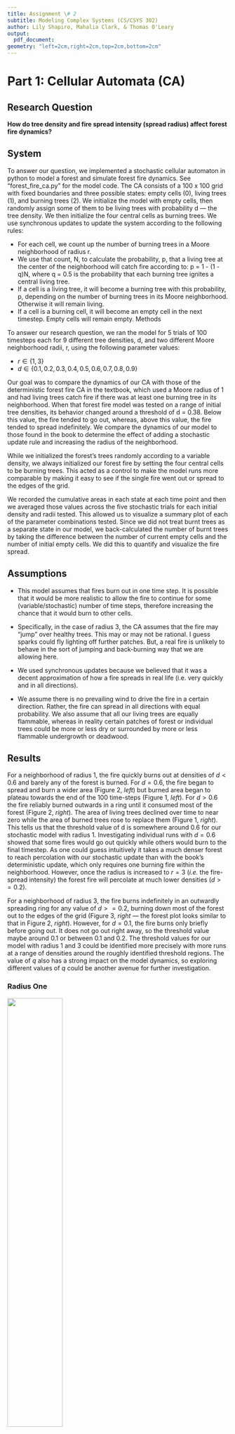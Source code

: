 ```yaml
---
title: Assignment \# 2
subtitle: Modeling Complex Systems (CS/CSYS 302)
author: Lily Shapiro, Mahalia Clark, & Thomas O'Leary
output:
  pdf_document:
geometry: "left=2cm,right=2cm,top=2cm,bottom=2cm"
---
```


# Part 1: Cellular Automata (CA)

## Research Question

**How do tree density and fire spread intensity (spread radius) affect forest fire dynamics?**

## System

To answer our question, we implemented a stochastic cellular automaton in python to model a forest and simulate forest fire dynamics. See “forest_fire_ca.py” for the model code. The CA consists of a 100 x 100 grid with fixed boundaries and three possible states: empty cells (0), living trees (1), and burning trees (2). 
We initialize the model with empty cells, then randomly assign some of them to be living trees with probability d — the tree density. We then initialize the four central cells as burning trees. We use synchronous updates to update the system according to the following rules:

- For each cell, we count up the number of burning trees in a Moore neighborhood of radius r.
- We use that count, N, to calculate the probability, p, that a living tree at the center of the neighborhood will catch fire according to: p = 1 - (1 - q)N, where q = 0.5 is the probability that each burning tree ignites a central living tree.
- If a cell is a living tree, it will become a burning tree with this probability, p, depending on the number of burning trees in its Moore neighborhood. Otherwise it will remain living.
- If a cell is a burning cell, it will become an empty cell in the next timestep.
Empty cells will remain empty.
Methods 


To answer our research question, we ran the model for 5 trials of 100 timesteps each for 9 different tree densities, d, and two different Moore neighborhood radii, r, using the following parameter values:

- $r \in \{1, 3\}$
- $d \in \{0.1, 0.2, 0.3, 0.4, 0.5, 0.6, 0.7, 0.8, 0.9\}$

Our goal was to compare the dynamics of our CA with those of the deterministic forest fire CA in the textbook, which used a Moore radius of 1 and had living trees catch fire if there was at least one burning tree in its neighborhood. When that forest fire model was tested on a range of initial tree densities, its behavior changed around a threshold of d = 0.38. Below this value, the fire tended to go out, whereas, above this value, the fire tended to spread indefinitely. We compare the dynamics of our model to those found in the book to determine the effect of adding a stochastic update rule and increasing the radius of the neighborhood.

While we initialized the forest’s trees randomly according to a variable density, we always initialized our forest fire by setting the four central cells to be burning trees. This acted as a control to make the model runs more comparable by making it easy to see if the single fire went out or spread to the edges of the grid. 

We recorded the cumulative areas in each state at each time point and then we averaged those values across the five stochastic trials for each initial density and radii tested. This allowed us to visualize a summary plot of each of the parameter combinations tested. Since we did not treat burnt trees as a separate state in our model, we back-calculated the number of burnt trees by taking the difference between the number of current empty cells and the number of initial empty cells. We did this to quantify and visualize the fire spread.

## Assumptions
- This model assumes that fires burn out in one time step. It is possible that it would be more realistic to allow the fire to continue for some (variable/stochastic) number of time steps, therefore increasing the chance that it would burn to other cells.

- Specifically, in the case of radius 3, the CA assumes that the fire may “jump” over healthy trees. This may or may not be rational. I guess sparks could fly lighting off further patches. But, a real fire is unlikely to behave in the sort of jumping and back-burning way that we are allowing here.

- We used synchronous updates because we believed that it was a decent approximation of how a fire spreads in real life (i.e. very quickly and in all directions).

- We assume there is no prevailing wind to drive the fire in a certain direction. Rather, the fire can spread in all directions with equal probability. We also assume that all our living trees are equally flammable, whereas in reality certain patches of forest or individual trees could be more or less dry or surrounded by more or less flammable undergrowth or deadwood.

## Results

For a neighborhood of radius $1$, the fire quickly burns out at densities of $d < 0.6$ and barely any of the forest is burned. For $d = 0.6$, the fire began to spread and burn a wider area (Figure 2, _left_) but burned area began to plateau towards the end of the 100 time-steps (Figure 1, _left_). For $d > 0.6$ the fire reliably burned outwards in a ring until it consumed most of the forest (Figure 2, _right_). The area of living trees declined over time to near zero while the area of burned trees rose to replace them (Figure 1, _right_). This tells us that the threshold value of d is somewhere around $0.6$ for our stochastic model with radius $1$. Investigating individual runs with $d = 0.6$ showed that some fires would go out quickly while others would burn to the final timestep. As one could guess intuitively it takes a much denser forest to reach percolation with our stochastic update than with the book’s deterministic update, which only requires one burning fire within the neighborhood. However, once the radius is increased to $r = 3$ (_i.e._ the fire-spread intensity) the forest fire will percolate at much lower densities ($d >= 0.2$).

For a neighborhood of radius $3$, the fire burns indefinitely in an outwardly spreading ring for any value of $d >= 0.2$, burning down most of the forest out to the edges of the grid (Figure 3, _right_ — the forest plot looks similar to that in Figure 2, _right_). However, for $d = 0.1$, the fire burns only briefly before going out. It does not go out right away, so the threshold value maybe around $0.1$ or between $0.1$ and $0.2$. 
The threshold values for our model with radius $1$ and $3$ could be identified more precisely with more runs at a range of densities around the roughly identified threshold regions. The value of $q$ also has a strong impact on the model dynamics, so exploring different values of $q$ could be another avenue for further investigation.

### Radius One

![](../plots/r1d6.png){width=50%} ![](../plots/r1d8.png){width=50%}
**Figure 1:** Summary plot of Forest Fire CA overtime with an individual probability of fire of $q = 0.5$ with a neighborhood of radius 1 with differing initial forest densities ($d = 0.6$ _left_; $d = 0.7$ _right_). Lines are cummulative areas for the three states: trees, burning trees, and burnt trees (mean of five stochastic trials).

![](../plots/ForestPlot_d6r1.png){width=50%} ![](../plots/ForestPlot_d8r1.png){width=50%}
**Figure 2:** Snapshot of the Forest Fire CA with a radius of one during a run at t = 49 with initial densities of $d = 0.6$ _left_ and $d = 0.8$ _right_.


### Radius Three

![](../plots/r3d1.png){width=50%} ![](../plots/r3d2.png){width=50%}
**Figure 3:** Summary plot of Forest Fire CA overtime with an individual probability of fire of $q = 0.5$ with a neighborhood of radius 3 with differing initial forest densities ($d = 0.1$ _left_; $d = 0.2$ _right_). Lines are cummulative areas for the three states: trees, burning trees, and burnt trees (mean of five stochastic trials).


\pagebreak


# Part 2: Diffusion-Limited Aggregation (DLA)

We implemented a diffusion-limited aggregation (DLA) model in python to simulate the formation of a snowflake from randomly diffusion water vapor particles as they collide with a frozen ice crystal ‘seed’ and freeze onto it. See `Snowflake_DLA.py` for the model code. In our model we have an adjustable n by n grid of cells (where n is odd) with periodic boundaries, where cells can take one of three states: empty (0), randomly floating particle (1), or frozen seed (2). 

We initialize the model with empty cells apart from a frozen seed in the central cell. We then add water vapor particles to a random subset of the outermost border of cells, with an adjustable probability d. We use synchronous updates to update the system according to the following rules:

- If a floating particle is touching a frozen cell, it will freeze in its current position.
- If it doesn’t freeze, it will move up, down, left or right with equal probability.
- Frozen cells will stay frozen.

We then add more random particles to the border again after each update, and observe the system periodically. We did not speed it up with gravity or variable step length, so it runs quite slowly.


To get a nice snowglobe effect with swirling particles that can run quickly, we ran the model for $75$ timesteps on a $15 x 15$ grid, adding particles with probability $d = 0.1$. However, with such a small grid, individual cells are relatively large, and it is hard to get a pretty fractal, especially as the snowflake tends to freeze out to the edges, locking up the border cells and preventing new particles from drifting in.

To get a nice snowflake fractal we ran the model for $24,000$ timesteps on a $55 x 55$ grid, adding snowflakes with a probability $d = 0.0001$, observing the system every 1000 time steps. The larger grid and smaller cells helped to make a lacier fractal that could grow without bumping into edges and freezing the incoming particles. 


![](../plots/Snowflake.png){width=50%}
**Figure 3: One of the world's prettiest digitial snowflakes generated by our diffusion-limited aggregation.**



\pagebreak


# Part 3: Gambler's Ruin

## Probability of winning the game

### Set up

- Suppose you are flipping a biased coin with probability of heads: $p$.

- You begin the game with an intial $0 < z < W$ dollars. If it is heads you gain a dollar, if it is tails you lose a dollar. The game will end if you run out of money or hit the target of $W$ dollars.

- $S_n$ is the amount of money you have in round $n$. 

- $T = min\{n : S_n = 0, S_n = W\}$ So T is the number of rounds it takes for you to reach \$0 or \$$W$, which is when the game ends 


### **What is the probability that you will eventually win? Prove your conclusion with rigorous arguments.**

To begin, similar to the random walk in class, we must first consider the probability of the first step. If $P_z$ is the probability of having your initial value of $z$ then the probability of being one dollar below or above can be determined by $p$ and $(1-p)$:

$$P_z = pP_{z+1} + (1-p)P_{z-1}$$

To solve for the chance that you have gained a dollar $P_{z+1} - P_z$ you may substitute $P_z$ as $pP_z + (1-p)P_z$.

$$
\begin{aligned}
pP_z + (1-p)P_z &= pP_{z+1} + (1-p)P_{z-1} \\
pP_{z+1} - pP_z &= (1-p)P_z - (1-p)P_{z-1} \\
p(P_{z+1} - P_z) &= (1-p)(P_z - P_{z-1}) \\
P_{z+1} - P_z &= \frac{1-p}{p}(P_z - P_{z-1}) \\
\end{aligned}
$$

We can simplify this for $P_2 - P_1$ using the fact that $P_0 = 0$. If we then simplify for $P_3 - P_2$ and substitute in $(P_2 - P_1)$, we can see a recursive pattern, which can be generalized as:

$$P_{z+1} - P_z = (\frac{1-p}{p})^z P_1$$

$$
\begin{aligned}
P_{z+1} - P_z &= \sum_{n=1}^{z} (P_{n+1} - P_n) \\
              &= \sum_{n=1}^{z} (\frac{1-p}{p})^n P_1 \\
      P_{z+1} &= P_1 + P_1\sum_{n=1}^{z} (\frac{1-p}{p})^n \\
              &= P_1\sum_{n=0}^{z} (\frac{1-p}{p})^n \\
\end{aligned}
$$

Since this is a geometric series, we can use a geometric series equation to simplify it to the following:

$$ P_{z+1} = P_1 \frac{1-(\frac{1-p}{p})^{z+1}}{1-\frac{1-p}{p}} $$

We can then consider a value of $z$ just one below the target $W$ so that $z = W - 1$. And  using the definition $P_W = 1$ (_i.e._ the probability of winning at $W$ is 1 by definition) we can get the equation:

$$ P_W = 1 = P_1 \frac{1-(\frac{1-p}{p})^W}{1-(\frac{1-p}{p})} $$

We used this to solve for $P_1$, which is as follows:

$$ P_1 = \frac{1- \frac{1-p}{p}}{1 - (\frac{1-p}{p})^W} $$

This expression for $P_1$ can be substited into the equation for $P_{z+1}$ and simplified to get the following:

$$ P_z =  \frac{1-(\frac{1-p}{p})^z}{1-(\frac{1-p}{p})^W} $$


## Probability of a never-ending game

**Prove that $Pr(T = \infty) = 0$**

$$
\begin{aligned}
Pr(T = \infty) &= \frac{\text{\# of infinite paths}}{\text{all paths}} \\
&= \frac{\text{\# of paths that never reach 0 or W}}{\text{all paths}} \\
&= \frac{\text{(all paths)} - \text{(\# winning paths)} - \text{(\# losing paths)}}{\text{all paths}} \\
\end{aligned}
$$

Probability of winning is $> 0$ if $i$ is _not equal to_ $0$ as we saw in the previous question

numerator $<$ all paths

Denominator = All paths = $2^T$

As $T \rightarrow \infty$: denominator = $2^T \rightarrow \infty$, and the whole fraction $\rightarrow$ $0$

So $Pr(T = \infty) = 0$

This shows that our friend is either very generous or very devious depending on how the coin is biased. 



